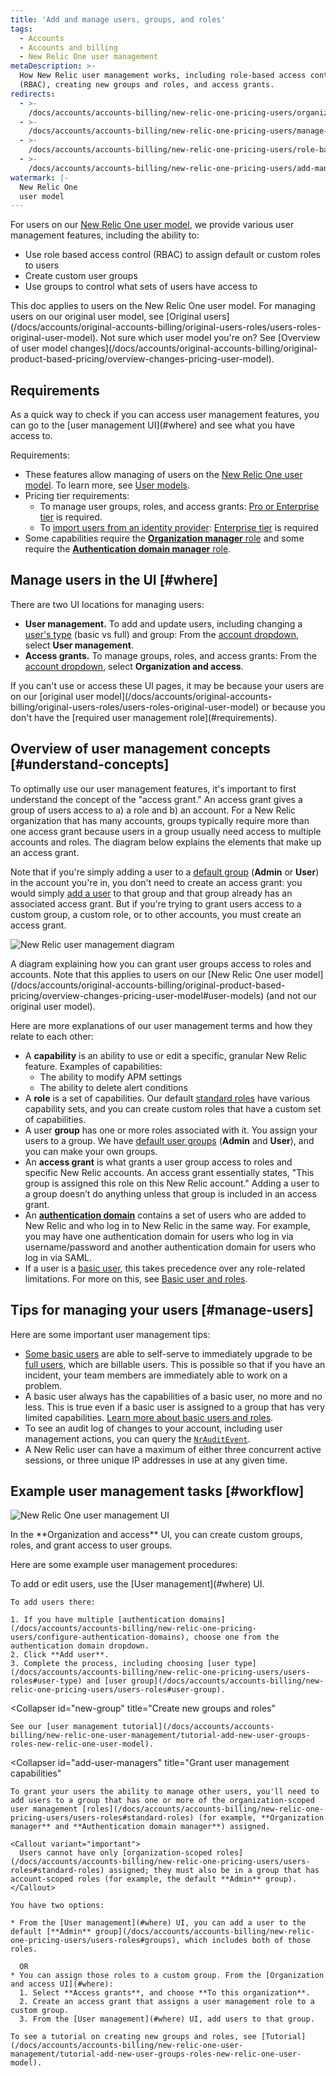```yaml
---
title: 'Add and manage users, groups, and roles'
tags:
  - Accounts
  - Accounts and billing
  - New Relic One user management
metaDescription: >-
  How New Relic user management works, including role-based access control
  (RBAC), creating new groups and roles, and access grants.
redirects:
  - >-
    /docs/accounts/accounts-billing/new-relic-one-pricing-users/organization-level-user-management-roles-groups-access-grants
  - >-
    /docs/accounts/accounts-billing/new-relic-one-pricing-users/manage-user-groups-roles-access-grants
  - >-
    /docs/accounts/accounts-billing/new-relic-one-pricing-users/role-based-access-control-rbac
  - >-
    /docs/accounts/accounts-billing/new-relic-one-pricing-users/add-manage-users-groups-roles
watermark: |-
  New Relic One
  user model
---
```


For users on our [New Relic One user model](/docs/accounts/accounts-billing/new-relic-one-pricing-users/users-roles), we provide various user management features, including the ability to:

* Use role based access control (RBAC) to assign default or custom roles to users
* Create custom user groups
* Use groups to control what sets of users have access to

<Callout variant="important">
  This doc applies to users on the New Relic One user model. For managing users on our original user model, see [Original users](/docs/accounts/original-accounts-billing/original-users-roles/users-roles-original-user-model). Not sure which user model you're on? See [Overview of user model changes](/docs/accounts/original-accounts-billing/original-product-based-pricing/overview-changes-pricing-user-model).
</Callout>

## Requirements

<Callout variant="tip">
  As a quick way to check if you can access user management features, you can go to the [user management UI](#where) and see what you have access to.
</Callout>

Requirements:

* These features allow managing of users on the [New Relic One user model](/docs/accounts/original-accounts-billing/original-product-based-pricing/overview-changes-pricing-user-model#user-models). To learn more, see [User models](/docs/accounts/original-accounts-billing/original-product-based-pricing/overview-changes-pricing-user-model#how-pricing-users-relate).
* Pricing tier requirements:
  * To manage user groups, roles, and access grants: [Pro or Enterprise tier](https://newrelic.com/pricing) is required.
  * To [import users from an identity provider](/docs/accounts/accounts-billing/new-relic-one-user-management/configure-authentication-domains-sso#source-users): [Enterprise tier](https://newrelic.com/pricing) is required
* Some capabilities require the [**Organization manager** role](/docs/accounts/accounts-billing/new-relic-one-pricing-users/users-roles#standard-roles) and some require the [**Authentication domain manager** role](/docs/accounts/accounts-billing/new-relic-one-pricing-users/users-roles#standard-roles).

## Manage users in the UI [#where]

There are two UI locations for managing users:

* **User management.** To add and update users, including changing a [user's type](/docs/accounts/accounts-billing/new-relic-one-user-management/new-relic-one-user-model-understand-user-structure#user-type) (basic vs full) and group: From the [account dropdown](/docs/using-new-relic/welcome-new-relic/get-started/glossary#account-dropdown), select **User management**.
* **Access grants.** To manage groups, roles, and access grants: From the [account dropdown](/docs/using-new-relic/welcome-new-relic/get-started/glossary#account-dropdown), select **Organization and access**.

<Callout variant="important">
  If you can't use or access these UI pages, it may be because your users are on our [original user model](/docs/accounts/original-accounts-billing/original-users-roles/users-roles-original-user-model) or because you don't have the [required user management role](#requirements).
</Callout>

## Overview of user management concepts [#understand-concepts]

To optimally use our user management features, it's important to first understand the concept of the "access grant." An access grant gives a group of users access to a) a role and b) an account. For a New Relic organization that has many accounts, groups typically require more than one access grant because users in a group usually need access to multiple accounts and roles. The diagram below explains the elements that make up an access grant.

Note that if you're simply adding a user to a [default group](/docs/accounts/accounts-billing/new-relic-one-user-management/new-relic-one-user-model-understand-user-structure#groups) (**Admin** or **User**) in the account you're in, you don't need to create an access grant: you would simply [add a user](#add-users) to that group and that group already has an associated access grant. But if you're trying to grant users access to a custom group, a custom role, or to other accounts, you must create an access grant.

![New Relic user management diagram](./images/user-management-diagram.png "user-management-diagram.png")

<figcaption>
  A diagram explaining how you can grant user groups access to roles and accounts. Note that this applies to users on our [New Relic One user model](/docs/accounts/original-accounts-billing/original-product-based-pricing/overview-changes-pricing-user-model#user-models) (and not our original user model).
</figcaption>

Here are more explanations of our user management terms and how they relate to each other:

* A **capability** is an ability to use or edit a specific, granular New Relic feature. Examples of capabilities:
  * The ability to modify APM settings
  * The ability to delete alert conditions
* A **role** is a set of capabilities. Our default [standard roles](/docs/accounts/accounts-billing/new-relic-one-pricing-users/users-roles#standard-roles) have various capability sets, and you can create custom roles that have a custom set of capabilities.
* A user **group** has one or more roles associated with it. You assign your users to a group. We have [default user groups](/docs/accounts/accounts-billing/new-relic-one-pricing-users/users-roles#group-roles) (**Admin** and **User**), and you can make your own groups.
* An **access grant** is what grants a user group access to roles and specific New Relic accounts. An access grant essentially states, "This group is assigned this role on this New Relic account." Adding a user to a group doesn’t do anything unless that group is included in an access grant.
* An [**authentication domain**](/docs/accounts/accounts-billing/new-relic-one-pricing-users/configure-authentication-domains) contains a set of users who are added to New Relic and who log in to New Relic in the same way. For example, you may have one authentication domain for users who log in via username/password and another authentication domain for users who log in via SAML.
* If a user is a [basic user](/docs/accounts/accounts-billing/new-relic-one-pricing-users/users-roles#user-type), this takes precedence over any role-related limitations. For more on this, see [Basic user and roles](/docs/accounts/accounts-billing/new-relic-one-pricing-users/users-roles#user-type-roles).

## Tips for managing your users [#manage-users]

Here are some important user management tips:

* [Some basic users](/docs/accounts/original-accounts-billing/original-product-based-pricing/overview-changes-pricing-user-model#convert-users) are able to self-serve to immediately upgrade to be [full users](/docs/accounts/accounts-billing/new-relic-one-pricing-users/users-roles#user-type), which are billable users. This is possible so that if you have an incident, your team members are immediately able to work on a problem.
* A basic user always has the capabilities of a basic user, no more and no less. This is true even if a basic user is assigned to a group that has very limited capabilities. [Learn more about basic users and roles](/docs/accounts/accounts-billing/new-relic-one-pricing-users/users-roles#user-type-roles).
* To see an audit log of changes to your account, including user management actions, you can query the [`NrAuditEvent`](/docs/insights/insights-data-sources/default-data/nrauditevent-event-data-query-examples).
* A New Relic user can have a maximum of either three concurrent active sessions, or three unique IP addresses in use at any given time.

## Example user management tasks [#workflow]

![New Relic One user management UI](./images/new-relic-one-user-mgmt.png "new-relic-one-user-mgmt.png")

<figcaption>
  In the **Organization and access** UI, you can create custom groups, roles, and grant access to user groups.
</figcaption>

Here are some example user management procedures:

<CollapserGroup>
  <Collapser
    id="add-users"
    title="Add and edit users"
  >
    To add or edit users, use the [User management](#where) UI.

    To add users there:

    1. If you have multiple [authentication domains](/docs/accounts/accounts-billing/new-relic-one-pricing-users/configure-authentication-domains), choose one from the authentication domain dropdown.
    2. Click **Add user**.
    3. Complete the process, including choosing [user type](/docs/accounts/accounts-billing/new-relic-one-pricing-users/users-roles#user-type) and [user group](/docs/accounts/accounts-billing/new-relic-one-pricing-users/users-roles#user-group).
  </Collapser>

  <Collapser
    id="new-group"
    title="Create new groups and roles"
  >
    See our [user management tutorial](/docs/accounts/accounts-billing/new-relic-one-user-management/tutorial-add-new-user-groups-roles-new-relic-one-user-model).
  </Collapser>

  <Collapser
    id="add-user-managers"
    title="Grant user management capabilities"
  >
    To grant your users the ability to manage other users, you'll need to add users to a group that has one or more of the organization-scoped user management [roles](/docs/accounts/accounts-billing/new-relic-one-pricing-users/users-roles#standard-roles) (for example, **Organization manager** and **Authentication domain manager**) assigned.

    <Callout variant="important">
      Users cannot have only [organization-scoped roles](/docs/accounts/accounts-billing/new-relic-one-pricing-users/users-roles#standard-roles) assigned; they must also be in a group that has account-scoped roles (for example, the default **Admin** group).
    </Callout>

    You have two options:

    * From the [User management](#where) UI, you can add a user to the default [**Admin** group](/docs/accounts/accounts-billing/new-relic-one-pricing-users/users-roles#groups), which includes both of those roles.

      OR
    * You can assign those roles to a custom group. From the [Organization and access UI](#where):
      1. Select **Access grants**, and choose **To this organization**.
      2. Create an access grant that assigns a user management role to a custom group.
      3. From the [User management](#where) UI, add users to that group.

    To see a tutorial on creating new groups and roles, see [Tutorial](/docs/accounts/accounts-billing/new-relic-one-user-management/tutorial-add-new-user-groups-roles-new-relic-one-user-model).
  </Collapser>
</CollapserGroup>
